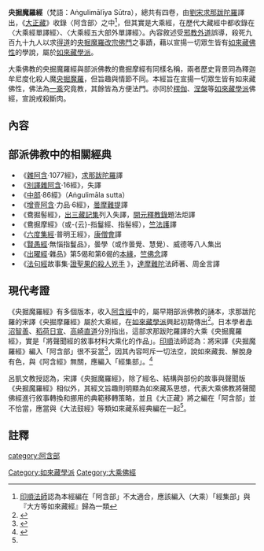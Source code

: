 {{佛教}}
'''央掘魔羅經'''（梵語：Aṅgulimālīya Sūtra），總共有四卷，由[[劉宋|劉宋]][[求那跋陀羅|求那跋陀羅]]譯出，《[[大正藏|大正藏]]》收錄〈阿含部〉之中<ref>[[印順法師|印順法師]]認為本經編在「阿含部」不太適合，應該編入（大乘）「經集部」與『大方等如來藏經』歸為一類</ref>，但其實是大乘經，在歷代大藏經中都收錄在〈大乘經單譯經〉、〈大乘經五大部外單譯經〉。內容敘述受[[邪教|邪教]][[外道|外道]]誤導，殺死九百九十九人以求[[得道|得道]]的[[央掘魔羅|央掘魔羅]][[改宗|改宗]][[佛門|佛門]]之事蹟，藉以宣揚一切眾生皆有[[如來藏|如來藏]][[佛性|佛性]]的學說，屬於[[如來藏學派|如來藏學派]]。

大乘佛教的央掘魔羅經與部派佛教的鴦掘摩經有同樣名稱，兩者歷史背景同為釋迦牟尼度化殺人魔[[央掘魔羅|央掘魔羅]]，但旨趣與情節不同。本經旨在宣揚一切眾生皆有如來藏佛性，佛法為[[一乘|一乘]]究竟教，其餘皆為方便法門。亦同於[[楞伽經|楞伽]]、[[大般涅槃经_(大乘)|涅槃]]等[[如來藏學派|如來藏學派]]佛經，宣說戒殺斷肉。

==內容==
{{Expand section|time=2013-12-2}}

==部派佛教中的相關經典==
* 《[[雜阿含經|雜阿含]]·1077經》，[[求那跋陀羅|求那跋陀羅]]譯
* 《[[別譯雜阿含經|別譯雜阿含]]·16經》，失譯
* 《[[中部_(佛經)|中部]]·86經》（Aṅgulimāla sutta）
* 《[[增壹阿含經|增壹阿含]]·力品·6經》，[[曇摩難提|曇摩難提]]譯
* 《鴦掘髻經》，[[出三藏記集|出三藏記集]]列入失譯，[[開元釋教錄|開元釋教錄]]題法炬譯
* 《鴦掘摩經》（或-{云}-指鬘經、指髻經），[[竺法護|竺法護]]譯
* 《[[六度集經|六度集經]]·普明王經》，[[康僧會|康僧會]]譯
* 《[[賢愚經|賢愚經]]·無惱指鬘品》，曇學（或作曇覺、慧覺）、威德等八人集出
* 《[[出曜經|出曜經]]·雜品》第5偈和第6偈的[[譬喻_(佛教)|本緣]]，[[竺佛念|竺佛念]]譯
*《[[法句經|法句經]]故事集·[http://www.budaedu.org/story/dp173.php 證聖果的殺人兇手] {{Wayback|url=http://www.budaedu.org/story/dp173.php |date=20171205194619 }}》，[[達摩難陀|達摩難陀]]法師著、周金言譯

==現代考證==
《央掘魔羅經》有多個版本，收入[[阿含經|阿含經]]中的，屬早期部派佛教的誦本，求那跋陀羅的宋譯《央掘摩羅經》屬於大乘經，在[[如來藏學派|如來藏學派]]興起初期傳出<ref name="呂凱文">{{cite journal |
url=http://enlight.lib.ntu.edu.tw/FULLTEXT/JR-BJ011/bj011140390.pdf |
format=pdf |
title=從兩類《央掘魔羅經》探討聲聞經大乘化的詮釋學策略 |
author=呂凱文教授 |
journal=佛學研究中心學報 |
issue=第十一期 |
date=2006 年 |
pages=41-43 |
access-date=2013-11-15 |
archive-date=2009-12-29 |
archive-url=https://web.archive.org/web/20091229065505/http://enlight.lib.ntu.edu.tw/FULLTEXT/JR-BJ011/bj011140390.pdf |
dead-url=no }}</ref>。日本學者[[赤沼智善|赤沼智善]]、[[稻荷日宣|稻荷日宣]]、[[高崎直道|高崎直道]]分別指出，這部求那跋陀羅譯的大乘《央掘魔羅經》，實是「將聲聞經的敘事材料大乘化的作品」。[[印順|印順]]法師認為：將宋譯《央掘魔羅經》編入「阿含部」很不妥當<ref name="ajml">{{cite book
 |author      = [[印順|印順]]
 |title       = 《如來藏之研究》
 |url         = http://www.yinshun.org.tw/books/34/yinshun34-02.html
 |quote       = 『央掘魔羅經』，四卷，宋元嘉中，求那跋陀羅譯。『大正藏』編入「阿含部」，是很不妥當的。
 |deadurl     = yes
 |archiveurl  = https://web.archive.org/web/20140716000137/http://www.yinshun.org.tw/books/34/yinshun34-02.html
 |archivedate = 2014-07-16
 |access-date = 2013-11-15
}}</ref>，因其內容呵斥一切法空，說如來藏我、解脫身有色，與《阿含經》無關，應編入「經集部」。<ref>{{Cite book|title=《華雨集—讀「大藏經」雜記》|last=釋印順|publisher=正聞出版社|year=1993|isbn=9789570366501|authorlink=釋印順|volume=四|chapter=七}}</ref>

呂凱文教授認為，宋譯《央掘魔羅經》，除了經名、結構與部份的故事與聲聞版《央掘魔羅經》相似外，其經文旨趣則明顯為如來藏系思想，代表大乘佛教將聲聞佛經進行敘事轉換和挪用的典範移轉策略，並且《大正藏》將之編在「阿含部」並不恰當，應當與《大法鼓經》等類如來藏系經典編在一起<ref name="呂凱文"/>。

==註釋==
{{reflist}}

{{China-buddhism-book-ahan}}

[[category:阿含部|category:阿含部]]
[[Category:如來藏學派|Category:如來藏學派]]
[[Category:大乘佛經|Category:大乘佛經]]